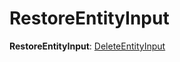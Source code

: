 
# RestoreEntityInput

 **RestoreEntityInput**: [DeleteEntityInput](../modules_sdk.DeleteEntityInput/page.mdx)
